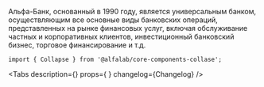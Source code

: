 

<Meta title='Компоненты' component={Collapse} />

<!-- Canvas -->

<Story name='Collapse'>
    <Collapse
        collapsedLabel='Подробнее'
        expandedLabel='Скрыть'
        isExpanded={ true }
    >
        <p style={{ margin: '0 0 16px 0' }}>
            Альфа-Банк, основанный в 1990 году, является универсальным банком,
            осуществляющим все основные виды банковских операций, представленных
            на рынке финансовых услуг, включая обслуживание частных и корпоративных
            клиентов, инвестиционный банковский бизнес, торговое финансирование и т.д.
        </p>
    </Collapse>
</Story>

<!-- Docs -->

<ComponentHeader
    name='Collapse'
    version={version}
    package='@alfalab/core-components-collapse'
    stage={1}
/>

```tsx
import { Collapse } from '@alfalab/core-components-collase';
```

<Tabs
    description={<Description />}
    props={<Props of={Collapse} /> }
    changelog={Changelog}
/>
